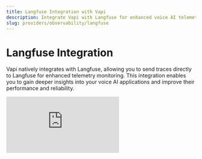 ```yaml
---
title: Langfuse Integration with Vapi
description: Integrate Vapi with Langfuse for enhanced voice AI telemetry monitoring, enabling improved performance and reliability of your AI applications.
slug: providers/observability/langfuse
---
```


# Langfuse Integration

Vapi natively integrates with Langfuse, allowing you to send traces directly to Langfuse for enhanced telemetry monitoring. This integration enables you to gain deeper insights into your voice AI applications and improve their performance and reliability.

<Frame>
  <div class="video-embed-wrapper">
    <iframe
      src="https://www.youtube.com/embed/V4ybHNWvu90?si=QDCINdagfM47Exn4"
      title='An embedded YouTube video titled "Langfuse Integration with Vapi"'
      frameborder="0"
      allow="fullscreen; accelerometer; autoplay; clipboard-write; encrypted-media; gyroscope; picture-in-picture; web-share"
      allowfullscreen
      referrerpolicy="strict-origin-when-cross-origin"
    />
  </div>
</Frame>

## What is Langfuse?

[Langfuse](https://langfuse.com/) is an open source LLM engineering platform designed to provide better **[observability](/docs/tracing)** and **[evaluations](/docs/scores/overview)** into AI applications. It helps developers track, analyze, and visualize traces from AI interactions, enabling better performance tuning, debugging, and optimization of AI agents.

## Get Started

<Steps>
<Step title="Get your Langfuse Credentials">

First, you'll need your Langfuse credentials:

- **Secret Key**
- **Public Key**
- **Host URL**

You can obtain these by signing up for [Langfuse Cloud](https://cloud.langfuse.com/) or [self-hosting Langfuse](https://langfuse.com/docs/deployment/self-host).

</Step>

<Step title="Add Langfuse Credentials">

Log in to your Vapi dashboard and navigate to the [Provider Credentials page](https://dashboard.vapi.ai/keys).

Under the **Observability Providers** section, you'll find an option for **Langfuse**. Enter your Langfuse credentials:

- **Secret Key**
- **Public Key**
- **Host URL** (US data region: `https://us.cloud.langfuse.com`, EU data region: `https://cloud.langfuse.com`)

Click **Save** to update your credentials.

<Frame caption="Vapi Provider Credentials.">
  <img src="https://langfuse.com/images/docs/vapi-integration-credentials.png" />
</Frame>

</Step>

<Step title="See Traces in Langfuse">

Once you've added your credentials, you should start seeing traces in your Langfuse dashboard for every conversation your agents have.

<Frame caption="Example trace of Vapi conversation in Langfuse.">
  <img src="https://langfuse.com/images/docs/vapi-integration-example-trace.png" />
</Frame>

Example trace in Langfuse: https://cloud.langfuse.com/project/cloramnkj0002jz088vzn1ja4/traces/50163c14-9784-4cb9-b18e-23e924d0bb66

</Step>

<Step title="Evaluate and Debug your Agent">

To make the most out of this integration, you can now use Langfuse's [evaluation](https://langfuse.com/docs/scores/overview) and [debugging](https://langfuse.com/docs/analytics/overview) tools to analyze and improve the performance of your voice AI agents. 

</Step>
</Steps>

## Enrich Traces
Vapi allows you to enrich Langfuse traces by integrating [Metadata](https://langfuse.com/docs/tracing-features/metadata) and [Tags](https://langfuse.com/docs/tracing-features/tags).

By default, we will add the following values to the metadata of each trace:

- `call.metadata`
- `assistant.metadata`
- `assistantOverrides.metadata`
- `assistantOverrides.variableValues`

### Usage
You can enhance your observability in Langfuse by adding metadata and tags:

**Metadata**

Use the [`assistant.observabilityPlan.metadata`](/api-reference/assistants/create#request.body.observabilityPlan.metadata) field to attach custom key-value pairs.

Examples:
- Track experiment versions ("experiment": "v2.1")
- Store user segments ("user_type": "beta_tester")
- Log environment details ("env": "production")

**Tags**

Use the [`assistant.observabilityPlan.tags`](/api-reference/assistants/create#request.body.observabilityPlan.tags) field to add searchable labels.

Examples:
- Mark important runs ("priority")
- Group related sessions ("onboarding", "A/B_test")
- Filter by feature ("voice_assistant")

Adding metadata and tags makes it easier to filter, analyze, and monitor your assistants activity in Langfuse.

### Example
![Langfuse Metadata Example](../../static/images/providers/langfuse-example.png)
